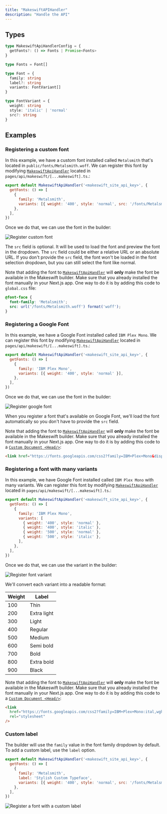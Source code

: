 ```yaml
---
title: "MakeswiftAPIHandler"
description: "Handle the API"
---
```


## Types

```ts
type MakeswiftApiHandlerConfig = {
  getFonts?: () => Fonts | Promise<Fonts>
}

type Fonts = Font[]

type Font = {
  family: string
  label?: string
  variants: FontVariant[]
}

type FontVariant = {
  weight: string
  style: 'italic' | 'normal'
  src?: string
}
``` 
## Examples

### Registering a custom font

In this example, we have a custom font installed called `Metalsmith` that's located in `public/fonts/Metalsmith.woff`.
We can register this font by modifying [`MakeswiftApiHandler`](/guides/manual-installation#add-the-makeswift-api-handler) located in `pages/api/makeswift/[...makeswift].ts`.:

```jsx
export default MakeswiftApiHandler('<makeswift_site_api_key>', {
  getFonts: () => [
    {
      family: 'Metalsmith',
      variants: [{ weight: '400', style: 'normal', src: '/fonts/Metalsmith.woff' }],
    },
  ],
})
```

Once we do that, we can use the font in the builder:

![Register custom font](../images/register-custom-font.png)

The `src` field is optional. It will be used to load the font and preview the font in the dropdown.
The `src` field could be either a relative URL or an absolute URL. If you don't provide the `src` field, the font won't be loaded
in the font selection dropdown, but you can still select the font like normal.

Note that adding the font to [`MakeswiftApiHandler`](/guides/manual-installation#add-the-makeswift-api-handler) will **only** make
the font be available in the Makeswift builder. Make sure that you already installed
the font manually in your Next.js app. One way to do it is by adding this code to `global.css` file:

```css
@font-face {
  font-family: 'Metalsmith';
  src: url('/fonts/Metalsmith.woff') format('woff');
}
```

### Registering a Google Font

In this example, we have a Google Font installed called `IBM Plex Mono`. We can register this font by modifying
[`MakeswiftApiHandler`](/guides/manual-installation#add-the-makeswift-api-handler) located in `pages/api/makeswift/[...makeswift].ts`.:

```js
export default MakeswiftApiHandler('<makeswift_site_api_key>', {
  getFonts: () => [
    {
      family: 'IBM Plex Mono',
      variants: [{ weight: '400', style: 'normal' }],
    },
  ],
})
```

Once we do that, we can use the font in the builder:

![Register google font](../images/register-google-font.png)

When you register a font that's available on Google Font, we'll load the font automatically so you don't have to provide the `src` field.

Note that adding the font to [`MakeswiftApiHandler`](/guides/manual-installation#add-the-makeswift-api-handler) will **only** make
the font be available in the Makeswift builder. Make sure that you already installed
the font manually in your Next.js app. One way to do it is by adding this code to a [`Custom Document <Head/>`](/guides/extending-the-custom-document):

```html
<link href="https://fonts.googleapis.com/css2?family=IBM+Plex+Mono&display=swap" rel="stylesheet" />
```

### Registering a font with many variants

In this example, we have Google Font installed called `IBM Plex Mono` with many variants. We can register this font by modifying
[`MakeswiftApiHandler`](/guides/manual-installation#add-the-makeswift-api-handler) located in `pages/api/makeswift/[...makeswift].ts`.:

```js
export default MakeswiftApiHandler('<makeswift_site_api_key>', {
  getFonts: () => [
    {
      family: 'IBM Plex Mono',
      variants: [
        { weight: '400', style: 'normal' },
        { weight: '400', style: 'italic' },
        { weight: '500', style: 'normal' },
        { weight: '500', style: 'italic' },
      ],
    },
  ],
})
```

Once we do that, we can use the variant in the builder:

![Register font variant](../images/register-font-variant.png)

We'll convert each variant into a readable format:

| Weight | Label       |
| ------ | ----------- |
| 100    | Thin        |
| 200    | Extra light |
| 300    | Light       |
| 400    | Regular     |
| 500    | Medium      |
| 600    | Semi bold   |
| 700    | Bold        |
| 800    | Extra bold  |
| 900    | Black       |

Note that adding the font to [`MakeswiftApiHandler`](/guides/manual-installation#add-the-makeswift-api-handler) will **only** make
the font be available in the Makeswift builder. Make sure that you already installed
the font manually in your Next.js app. One way to do it is by adding this code to a [`Custom Document <Head/>`](/guides/extending-the-custom-document):

```html
<link
  href="https://fonts.googleapis.com/css2?family=IBM+Plex+Mono:ital,wght@0,400;0,500;1,400;1,500&display=swap"
  rel="stylesheet"
/>
```

### Custom label

The builder will use the `family` value in the font family dropdown by default. To add a custom label, use the `label` option.

```jsx
export default MakeswiftApiHandler('<makeswift_site_api_key>', {
  getFonts: () => [
    {
      family: 'Metalsmith',
      label: 'Stylish Custom Typeface',
      variants: [{ weight: '400', style: 'normal', src: '/fonts/Metalsmith.woff' }],
    },
  ],
})
```

![Register a font with a custom label](../images/register-font-custom-label.png)